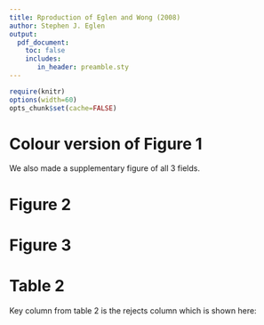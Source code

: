 ```yaml
---
title: Rproduction of Eglen and Wong (2008)
author: Stephen J. Eglen
output:
  pdf_document:
    toc: false
    includes:
       in_header: preamble.sty
---
```


```r
require(knitr)
options(width=60)
opts_chunk$set(cache=FALSE)
```

# Colour version of Figure 1

\includegraphics{hor_fieldA_col.pdf}

We also made a supplementary figure of all 3 fields.

# Figure 2

\includegraphics{eglen_fig2_col.pdf}

# Figure 3

\includegraphics{eglen_fig3_col.pdf}


# Table 2

Key column from table 2 is the rejects column which is shown here:

```bash
```



